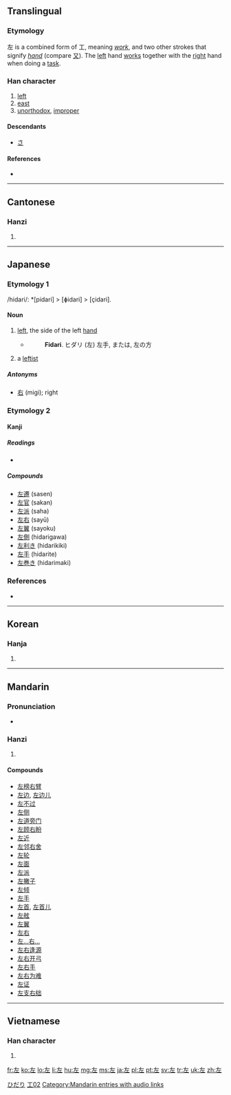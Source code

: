 ==Translingual==

===Etymology===
左 is a combined form of 工, meaning ''[[work]]'', and two other strokes that signify ''[[hand]]'' (compare  [[又]]). The [[left]] hand [[works]] together with the [[right]] hand when doing a [[task]].

===Han character===
{{Han char|rn=48|rad=工|as=02|sn=5|four=4001<sub>1</sub>|canj=大一 (KM)}}

# [[left]]
# [[east]]
# [[unorthodox]], [[improper]]

====Descendants====
* [[さ]]

====References====
* {{Han ref|kx=0325.080|dkj=08720|dj=0626.070|hdz=10411.050|uh=5DE6|ud=24038|bh=A5AA|bd=42410}}

----

==Cantonese==

===Hanzi===
{{yue-hanzi|jyut=|y=jo2}}

# {{defn|Cantonese|sort=工02}}

----

==Japanese==

===Etymology 1===
/hidari/: *[pidari] > [ɸidari] > [çidari].

====Noun====
{{ja-noun|kk|hira=ひだり|rom=hidari}}

# {{context|direction}} [[left]], the side of the left [[hand]]
#* {{RQ:Nippo Jisho|229}}
#*: '''Fidari'''. ヒダリ (左) 左手, または, 左の方
# {{context|politics|lang=ja}} a [[leftist]]

=====Antonyms=====
* {{sense|left}} [[右]] (migi); right

===Etymology 2===

====Kanji====
{{ja-kanji|grade=|rs=工02}}

=====Readings=====
* {{ja-readings|on=[[さ]] (sa)|kun=[[ひだり]] (hidari), [[もとる]] (motoru), [[たすける]] (tasukeru)}}

=====Compounds=====
* [[左遷]] (sasen)
* [[左官]] (sakan)
* [[左派]] (saha)
* [[左右]] (sayū)
* [[左翼]] (sayoku)
* [[左側]] (hidarigawa)
* [[左利き]] (hidarikiki)
* [[左手]] (hidarite)
* [[左巻き]] (hidarimaki)

===References===
* {{R:Nippo Jisho}}

[[Category:1000 Japanese basic words|ひだり]]
[[Category:Grade 1 kanji|工02]]

----

==Korean==

===Hanja===
{{ko-hanja|hangeul=좌|eumhun=左|rv=jwa|mr=chwa}}

# {{defn|Korean|sort=工02}}

----

==Mandarin==

===Pronunciation===
* {{audio|zh-zuǒ.ogg|audio}}

===Hanzi===
{{cmn-hanzi|pin=[[zuǒ]] ([[zuo3]])|wg=tso<sup>3</sup>}}

# {{defn|Mandarin|sort=工02}}

====Compounds====
* [[左榜右臂]]
* [[左边]], [[左边儿]]
* [[左不过]]
* [[左侧]]
* [[左道旁门]]
* [[左顾右盼]]
* [[左近]]
* [[左邻右舍]]
* [[左轮]]
* [[左面]]
* [[左派]]
* [[左撇子]]
* [[左倾]]
* [[左手]]
* [[左首]], [[左首儿]]
* [[左舷]]
* [[左翼]]
* [[左右]]
* [[左…右…]]
* [[左右逢源]]
* [[左右开弓]]
* [[左右手]]
* [[左右为难]]
* [[左证]]
* [[左支右绌]]

[[Category:Mandarin entries with audio links]]

----

==Vietnamese==

===Han character===
{{vi-hantu|[[tả]], [[tá]]|rs=工02}}

# {{defn|Vietnamese|sort=工02}}

[[fr:左]]
[[ko:左]]
[[lo:左]]
[[li:左]]
[[hu:左]]
[[mg:左]]
[[ms:左]]
[[ja:左]]
[[pl:左]]
[[pt:左]]
[[sv:左]]
[[tr:左]]
[[uk:左]]
[[zh:左]]